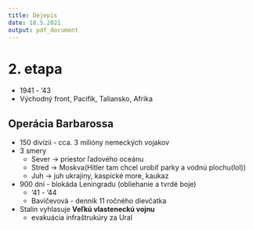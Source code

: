 ```yaml
---
title: Dejepis
date: 18.5.2021
output: pdf_document
---
```


# 2. etapa
- 1941 - '43
- Východný front, Pacifik, Taliansko, Afrika

## Operácia Barbarossa
- 150 divízii - cca. 3 milióny nemeckých vojakov
- 3 smery
    - Sever -> priestor ľadového oceánu
    - Stred -> Moskva(Hitler tam chcel urobiť parky a vodnú plochu(lol))
    - Juh -> juh ukrajiny, kaspické more, kaukaz
- 900 dní - blokáda Leningradu (obliehanie a tvrdé boje) 
    - '41 - '44
    - Bavičevová - denník 11 ročného dievčatka
- Stalin vyhlasuje **Veľkú vlasteneckú vojnu**
    - evakuácia infraštrukúry za Ural
